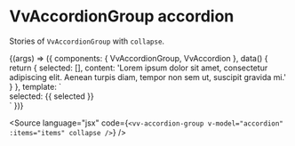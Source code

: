 
<Meta title="Components/AccordionGroup/Props/collapse" />

# VvAccordionGroup accordion

Stories of `VvAccordionGroup` with `collapse`.

<Canvas>
	<Story name="collapse" play={accordionTest}>
		{(args) => ({
			components: { VvAccordionGroup, VvAccordion },
			data() {
				return {
					selected: [],
					content:
						'Lorem ipsum dolor sit amet, consectetur adipiscing elit. Aenean turpis diam, tempor non sem ut, suscipit gravida mi.'
				}
			},
			template: `<vv-accordion-group v-model="selected" collapse>
							<vv-accordion data-testId="accordion-1" name="accordion 1" title="Details 1" :content="content" />
							<vv-accordion name="accordion 2" title="Details 2" :content="content" />
							<vv-accordion name="accordion 3" title="Details 3" :content="content" />
						</vv-accordion-group>
						<div v-if="selected" class="mt-24" data-testId="selected" >
							selected: {{ selected }}
						</div>`
		})}
	</Story>
</Canvas>

<Source
	language="jsx"
	code={`<vv-accordion-group v-model="accordion" :items="items" collapse />`}
/>
